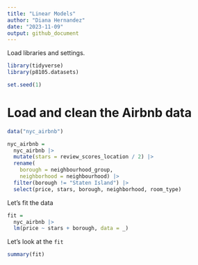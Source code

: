 ```yaml
---
title: "Linear Models"
author: "Diana Hernandez"
date: "2023-11-09"
output: github_document
---
```


Load libraries and settings.

```r
library(tidyverse)
library(p8105.datasets)

set.seed(1)
```


# Load and clean the Airbnb data

```r
data("nyc_airbnb")

nyc_airbnb = 
  nyc_airbnb |> 
  mutate(stars = review_scores_location / 2) |> 
  rename(
    borough = neighbourhood_group,
    neighborhood = neighbourhood) |> 
  filter(borough != "Staten Island") |> 
  select(price, stars, borough, neighborhood, room_type)
```

Let's fit the data

```r
fit = 
  nyc_airbnb |>
  lm(price ~ stars + borough, data = _)
```

Let's look at the `fit`

```r
summary(fit)
```

